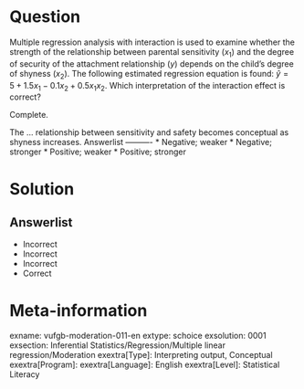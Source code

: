 Question
========

Multiple regression analysis with interaction is used to examine whether the strength of the relationship between parental sensitivity ($x_{1}$) and the degree of security of the attachment relationship (*y*) depends on the child's degree of shyness ($x_{2}$). The following estimated regression equation is found: $\hat{y} = 5+1.5x_{1}-0.1x_{2}+0.5x_{1}x_{2}$. Which interpretation of the interaction effect is correct?

Complete.

The ... relationship between sensitivity and safety becomes conceptual as shyness increases. 
Answerlist
----------
* Negative; weaker
* Negative; stronger
* Positive; weaker
* Positive; stronger

Solution
========

Answerlist
----------
* Incorrect
* Incorrect
* Incorrect
* Correct

Meta-information
================
exname: vufgb-moderation-011-en
extype: schoice
exsolution: 0001
exsection: Inferential Statistics/Regression/Multiple linear regression/Moderation
exextra[Type]: Interpreting output, Conceptual
exextra[Program]: 
exextra[Language]: English
exextra[Level]: Statistical Literacy
